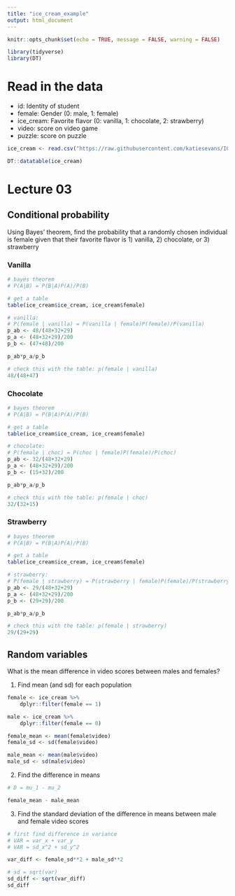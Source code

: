 ```yaml
---
title: "ice_cream_example"
output: html_document
---
```


```r
knitr::opts_chunk$set(echo = TRUE, message = FALSE, warning = FALSE)

library(tidyverse)
library(DT)
```

# Read in the data

* id: Identity of student
* female: Gender (0: male, 1: female)
* ice_cream: Favorite flavor (0: vanilla, 1: chocolate, 2: strawberry)
* video: score on video game
* puzzle: score on puzzle

```r

ice_cream <- read.csv("https://raw.githubusercontent.com/katiesevans/IGP_biostatistics/main/data/ice_cream.csv")

DT::datatable(ice_cream)

```

# Lecture 03

## Conditional probability

Using Bayes' theorem, find the probability that a randomly chosen individual is female given that their favorite flavor is 1) vanilla, 2) chocolate, or 3) strawberry

### Vanilla
```r

# bayes theorem
# P(A|B) = P(B|A)P(A)/P(B)

# get a table
table(ice_cream$ice_cream, ice_cream$female)

# vanilla:
# P(female | vanilla) = P(vanilla | female)P(female)/P(vanilla)
p_ab <- 48/(48+32+29)
p_a <- (48+32+29)/200
p_b <- (47+48)/200

p_ab*p_a/p_b

# check this with the table: p(female | vanilla)
48/(48+47)

```

### Chocolate
```r

# bayes theorem
# P(A|B) = P(B|A)P(A)/P(B)

# get a table
table(ice_cream$ice_cream, ice_cream$female)

# chocolate:
# P(female | choc) = P(choc | female)P(female)/P(choc)
p_ab <- 32/(48+32+29)
p_a <- (48+32+29)/200
p_b <- (15+32)/200

p_ab*p_a/p_b

# check this with the table: p(female | choc)
32/(32+15)

```

### Strawberry
```r

# bayes theorem
# P(A|B) = P(B|A)P(A)/P(B)

# get a table
table(ice_cream$ice_cream, ice_cream$female)

# strawberry:
# P(female | strawberry) = P(strawberry | female)P(female)/P(strawberry)
p_ab <- 29/(48+32+29)
p_a <- (48+32+29)/200
p_b <- (29+29)/200

p_ab*p_a/p_b

# check this with the table: p(female | strawberry)
29/(29+29)

```

## Random variables

What is the mean difference in video scores between males and females?

1. Find mean (and sd) for each population

```r

female <- ice_cream %>%
    dplyr::filter(female == 1)

male <- ice_cream %>%
    dplyr::filter(female == 0)

female_mean <- mean(female$video)
female_sd <- sd(female$video)

male_mean <- mean(male$video)
male_sd <- sd(male$video)

```

2. Find the difference in means

```r

# D = mu_1 - mu_2

female_mean - male_mean

```

3. Find the standard deviation of the difference in means between male and female video scores

```r

# first find difference in variance
# VAR = var_x + var_y
# VAR = sd_x^2 + sd_y^2

var_diff <- female_sd**2 + male_sd**2

# sd = sqrt(var)
sd_diff <- sqrt(var_diff)
sd_diff

```